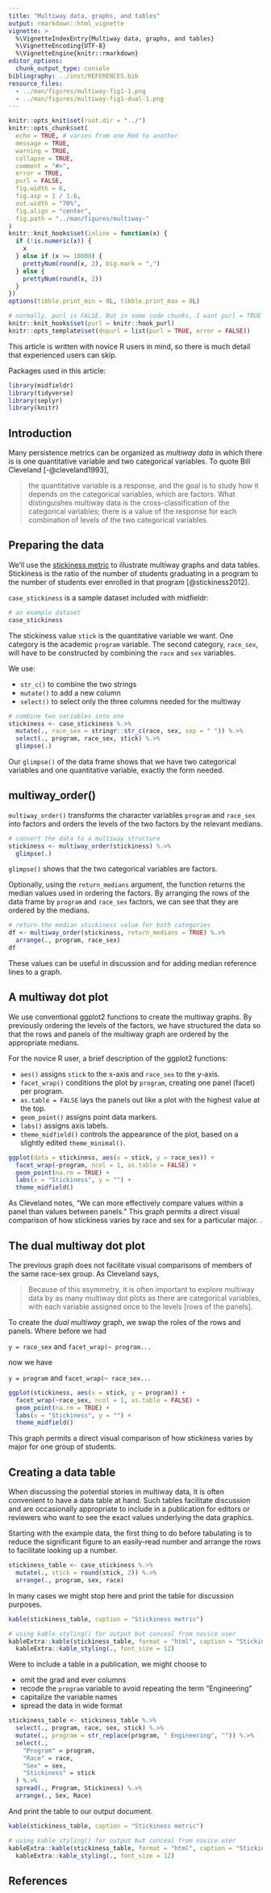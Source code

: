 ```yaml
---
title: "Multiway data, graphs, and tables"
output: rmarkdown::html_vignette
vignette: >
  %\VignetteIndexEntry{Multiway data, graphs, and tables}
  %\VignetteEncoding{UTF-8}
  %\VignetteEngine{knitr::rmarkdown}
editor_options: 
  chunk_output_type: console
bibliography: ../inst/REFERENCES.bib
resource_files:
  - ../man/figures/multiway-fig1-1.png
  - ../man/figures/multiway-fig1-dual-1.png
---
```


```r
knitr::opts_knit$set(root.dir = "../")
knitr::opts_chunk$set(
  echo = TRUE, # varies from one Rmd to another
  message = TRUE,
  warning = TRUE,
  collapse = TRUE,
  comment = "#>",
  error = TRUE,
  purl = FALSE,
  fig.width = 6,
  fig.asp = 1 / 1.6,
  out.width = "70%",
  fig.align = "center",
  fig.path = "../man/figures/multiway-"
)
knitr::knit_hooks$set(inline = function(x) {
  if (!is.numeric(x)) {
    x
  } else if (x >= 10000) {
    prettyNum(round(x, 2), big.mark = ",")
  } else {
    prettyNum(round(x, 2))
  }
})
options(tibble.print_min = 8L, tibble.print_max = 8L)

# normally, purl is FALSE. But in some code chunks, I want purl = TRUE so that the code in the vignette is executed to pass R CMD check. These next few lines set that up. In the code chunk header, add opts.label = 'dopurl'
knitr::knit_hooks$set(purl = knitr::hook_purl)
knitr::opts_template$set(dopurl = list(purl = TRUE, error = FALSE))
```

This article is written with novice R users in mind, so there is much detail that experienced users can skip.   

Packages used in this article: 

```r
library(midfieldr)
library(tidyverse)
library(seplyr)
library(knitr)
```

## Introduction

Many persistence metrics can be organized as *multiway data* in which there is is one quantitative variable and two categorical variables. To quote Bill Cleveland [-@cleveland1993], 

> the quantitative variable is a response, and the goal is to study how it depends on the categorical variables, which are factors. What distinguishes multiway data is the cross-classification of the categorical variables; there is a value of the response for each combination of levels of the two categorical variables. 


## Preparing the data 

We'll use the [stickiness metric](stickiness.html) to illustrate multiway graphs and data tables. Stickiness is the ratio of the number of students graduating in a program to the number of students ever enrolled in that program [@stickiness2012]. 

`case_stickiness` is a sample dataset included with midfieldr: 

```r
# an example dataset
case_stickiness
```

The stickiness value `stick` is the quantitative variable we want. One  category is the academic `program` variable. The second category, `race_sex`,  will have to be constructed by combining the `race` and `sex` variables. 

We use:  

- `str_c()` to combine the two strings 
- `mutate()`  to add a new column 
- `select()` to select only the three columns needed for the multiway 

```r
# combine two variables into one
stickiness <- case_stickiness %.>%
  mutate(., race_sex = stringr::str_c(race, sex, sep = " ")) %.>%
  select(., program, race_sex, stick) %.>%
  glimpse(.)
```

Our `glimpse()` of the data frame shows that we have two categorical variables and one quantitative variable, exactly the form needed. 

## multiway_order()

`multiway_order()`  transforms the character variables `program` and `race_sex` into factors and orders the levels of the two factors by the relevant medians. 

```r
# convert the data to a multiway structure
stickiness <- multiway_order(stickiness) %.>%
  glimpse(.)
```

`glimpse()` shows that the two categorical variables are factors.

Optionally, using the `return_medians` argument, the function returns the median values used in ordering the factors. By arranging the rows of the data frame by `program` and `race_sex` factors, we can see that they are ordered by the medians.  

```r
# return the median stickiness value for both categories
df <- multiway_order(stickiness, return_medians = TRUE) %.>%
  arrange(., program, race_sex)
df
```

These values can be useful in discussion and for adding median reference lines to a graph.  

## A multiway dot plot  

We use conventional ggplot2 functions to create the multiway graphs. By previously ordering the levels of the factors, we have structured the data so that the rows and panels of the multiway graph are ordered by the appropriate medians. 

For the novice R user, a brief description of the ggplot2 functions: 

- `aes()` assigns `stick` to the x-axis and `race_sex` to the y-axis.  
- `facet_wrap()` conditions the plot by `program`, creating one panel (facet) per program.  
- `as.table = FALSE` lays the panels out like a plot with the highest value at the top.   
- `geom_point()` assigns point data markers. 
- `labs()` assigns axis labels.  
- `theme_midfield()` controls the appearance of the plot, based on a slightly edited  `theme_minimal()`.  

```r
ggplot(data = stickiness, aes(x = stick, y = race_sex)) +
  facet_wrap(~program, ncol = 1, as.table = FALSE) +
  geom_point(na.rm = TRUE) +
  labs(x = "Stickiness", y = "") +
  theme_midfield()
```

As Cleveland notes, "We can more effectively compare values within a panel than values between panels." This graph permits a direct visual comparison of how stickiness varies by race and sex for a particular major. .  

## The dual multiway dot plot 

The previous graph does not facilitate visual comparisons of members of the same race-sex group. As Cleveland says,

> Because of this asymmetry, it is often important to explore multiway data by as many multiway dot plots as there are categorical variables, with each variable assigned once to the levels [rows of the panels].

To create the *dual multiway* graph, we swap the roles of the rows and panels. Where before we had 

`y = race_sex` and `facet_wrap(~ program...` 

now we have 

`y = program` and `facet_wrap(~ race_sex...` 

```r
ggplot(stickiness, aes(x = stick, y = program)) +
  facet_wrap(~race_sex, ncol = 1, as.table = FALSE) +
  geom_point(na.rm = TRUE) +
  labs(x = "Stickiness", y = "") +
  theme_midfield()
```

This graph permits a direct visual comparison of how stickiness varies by major for one group of students. 

## Creating a data table

When discussing the potential stories in multiway data, it is often convenient to have a data table at hand. Such tables facilitate discussion and are occasionally appropriate to include in a publication for editors or reviewers  who want to see the exact values underlying the data graphics. 

Starting with the example data, the first thing to do before tabulating is to reduce the significant figure to an easily-read number and arrange the rows to facilitate looking up a number. 

```r
stickiness_table <- case_stickiness %.>%
  mutate(., stick = round(stick, 2)) %.>%
  arrange(., program, sex, race)
```

In many cases we might stop here and print the table for discussion purposes. 

```r
kable(stickiness_table, caption = "Stickiness metric")
```

```r
# using kable_styling() for output but conceal from novice user
kableExtra::kable(stickiness_table, format = "html", caption = "Stickiness metric") %.>%
  kableExtra::kable_styling(., font_size = 12)
```

Were to include a table in a publication, we might choose to  

- omit the grad and ever columns 
- recode the `program` variable to avoid repeating the term "Engineering" 
- capitalize the variable names 
- spread the data in wide format 

```r
stickiness_table <- stickiness_table %.>%
  select(., program, race, sex, stick) %.>%
  mutate(., program = str_replace(program, " Engineering", "")) %.>%
  select(.,
    "Program" = program,
    "Race" = race,
    "Sex" = sex,
    "Stickiness" = stick
  ) %.>%
  spread(., Program, Stickiness) %.>%
  arrange(., Sex, Race)
```

And print the table to our output document. 

```r
kable(stickiness_table, caption = "Stickiness metric")
```

```r
# using kable_styling() for output but conceal from novice user
kableExtra::kable(stickiness_table, format = "html", caption = "Stickiness metric in Engineering") %.>%
  kableExtra::kable_styling(., font_size = 12)
```

## References
